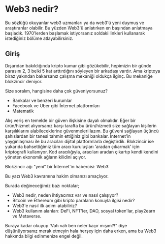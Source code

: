 # Web3 nedir? 

<Error>Bu sözlüğü okuyanlar web3 uzmanları ya da web3'ü yeni duymuş ve araştıranlar olabilir. 
Bu yüzden Web3'ü anlatırken en başından anlatmaya başladık. 1970'lerden başlamak istiyorsanız 
soldaki linkleri kullanarak istediğiniz bölüme atlayabilirsiniz.</Error>

## Giriş
Dışarıdan bakıldığında kripto kumar gibi gözükebilir, hepimizin bir günde parasını 2, 3 belki 5 kat arttırdığını söyleyen bir arkadaşı vardır. 
Ama kriptoya biraz yakından bakarsanız çalışma mekaniği oldukça ilginç. Bu mekaniğe blokzincir deniyor.

Size soralım, hangisine daha çok güveniyorsunuz? 
- Bankalar ve benzeri kurumlar
- Facebook ve Uber gibi İnternet platformları
- Matematik

Alış veriş en temelde bir güven ilişkisine dayalı olmalıdır. Eğer bir ürün/hizmet alıyorsanız karşı tarafta bu ürün/hizmeti size sağlayan kişilerin karşılıklarını alabileceklerine güvenmeleri lazım. Bu güveni sağlayan üçüncü şahıslardan bir tanesi tahmin ettiğiniz gibi bankalar. İnternet'in yaygınlaşması ile bu aracıları dijital platformlarla değiştirdik. Blokzincir ise yukarıda bahsettiğimiz tüm aracı kuruluşları 'aradan çıkarmak' için kriptografi kullanıyor. Kod aracılığıyla, aracıları aradan çıkartıp kendi kendini yöneten ekonomik ağların kilidini açıyor. 

Blokzincir ağı "yeni" bir İnternet'in habercisi: Web3

<Info> Bu yazı Web3 kavramına hakim olmanızı amaçlıyor.</Info>

Burada değineceğimiz bazı noktalar;
- Web3 nedir, neden ihtiyacımız var ve nasıl çalışıyor? 
- Bitcoin ve Ethereum gibi kripto paraların konuyla ilgisi nedir? 
- Web3'e nasıl ilk adımı atabiliriz? 
- Web3 kullanım alanları: DeFi, NFT'ler, DAO, sosyal token'lar, play2earn ve Metaverse. 

Buraya kadar okuyup 'Vah vah ben neler kaçır mışım?!" diye düşünüyorsanız merak etmeyin hala herşey için daha erken, ama bu Web3 hakkında bilgi edinmenize engel değil.
